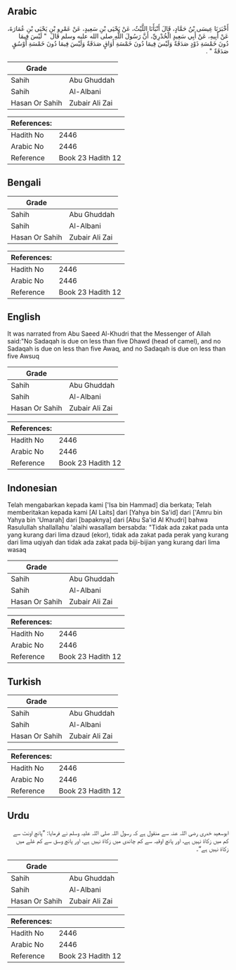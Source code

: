 ## Arabic


<div dir="rtl" lang="ar" style={{fontSize:'larger',backgroundColor:'#f8f9fa',padding:20}}>
أَخْبَرَنَا عِيسَى بْنُ حَمَّادٍ، قَالَ أَنْبَأَنَا اللَّيْثُ، عَنْ يَحْيَى بْنِ سَعِيدٍ، عَنْ عَمْرِو بْنِ يَحْيَى بْنِ عُمَارَةَ، عَنْ أَبِيهِ، عَنْ أَبِي سَعِيدٍ الْخُدْرِيِّ، أَنَّ رَسُولَ اللَّهِ صلى الله عليه وسلم قَالَ ‏ "‏ لَيْسَ فِيمَا دُونَ خَمْسَةِ ذَوْدٍ صَدَقَةٌ وَلَيْسَ فِيمَا دُونَ خَمْسَةِ أَوَاقٍ صَدَقَةٌ وَلَيْسَ فِيمَا دُونَ خَمْسَةِ أَوْسُقٍ صَدَقَةٌ ‏"‏ ‏.‏
</div>
<div style={{backgroundColor:'#f8f9fa',padding:20, marginBottom: 10}}><table> <thead> <tr> <th>Grade</th> <th></th> </tr> </thead> <tbody> <tr><td>Sahih</td><td>Abu Ghuddah</td></tr><tr><td>Sahih</td><td>Al-Albani</td></tr><tr><td>Hasan Or Sahih</td><td>Zubair Ali Zai</td></tr></tbody></table><table> <thead> <tr> <th>References:</th> <th></th> </tr> </thead> <tbody><tr><td>Hadith No</td><td>2446</td></tr><tr><td>Arabic No</td><td>2446</td></tr><tr><td>Reference</td><td>Book 23 Hadith 12</td></tr></tbody></table></div>

## Bengali


<div dir="ltr" lang="bn" style={{fontSize:'larger',backgroundColor:'#f8f9fa',padding:20}}>

</div>
<div style={{backgroundColor:'#f8f9fa',padding:20, marginBottom: 10}}><table> <thead> <tr> <th>Grade</th> <th></th> </tr> </thead> <tbody> <tr><td>Sahih</td><td>Abu Ghuddah</td></tr><tr><td>Sahih</td><td>Al-Albani</td></tr><tr><td>Hasan Or Sahih</td><td>Zubair Ali Zai</td></tr></tbody></table><table> <thead> <tr> <th>References:</th> <th></th> </tr> </thead> <tbody><tr><td>Hadith No</td><td>2446</td></tr><tr><td>Arabic No</td><td>2446</td></tr><tr><td>Reference</td><td>Book 23 Hadith 12</td></tr></tbody></table></div>

## English


<div dir="ltr" lang="en" style={{fontSize:'larger',backgroundColor:'#f8f9fa',padding:20}}>
It was narrated from Abu Saeed Al-Khudri that the Messenger of Allah said:"No Sadaqah is due on less than five Dhawd (head of camel), and no Sadaqah is due on less than five Awaq, and no Sadaqah is due on less than five Awsuq
</div>
<div style={{backgroundColor:'#f8f9fa',padding:20, marginBottom: 10}}><table> <thead> <tr> <th>Grade</th> <th></th> </tr> </thead> <tbody> <tr><td>Sahih</td><td>Abu Ghuddah</td></tr><tr><td>Sahih</td><td>Al-Albani</td></tr><tr><td>Hasan Or Sahih</td><td>Zubair Ali Zai</td></tr></tbody></table><table> <thead> <tr> <th>References:</th> <th></th> </tr> </thead> <tbody><tr><td>Hadith No</td><td>2446</td></tr><tr><td>Arabic No</td><td>2446</td></tr><tr><td>Reference</td><td>Book 23 Hadith 12</td></tr></tbody></table></div>

## Indonesian


<div dir="ltr" lang="id" style={{fontSize:'larger',backgroundColor:'#f8f9fa',padding:20}}>
Telah mengabarkan kepada kami ['Isa bin Hammad] dia berkata; Telah memberitakan kepada kami [Al Laits] dari [Yahya bin Sa'id] dari ['Amru bin Yahya bin 'Umarah] dari [bapaknya] dari [Abu Sa'id Al Khudri] bahwa Rasulullah shallallahu 'alaihi wasallam bersabda: "Tidak ada zakat pada unta yang kurang dari lima dzaud (ekor), tidak ada zakat pada perak yang kurang dari lima uqiyah dan tidak ada zakat pada biji-bijian yang kurang dari lima wasaq
</div>
<div style={{backgroundColor:'#f8f9fa',padding:20, marginBottom: 10}}><table> <thead> <tr> <th>Grade</th> <th></th> </tr> </thead> <tbody> <tr><td>Sahih</td><td>Abu Ghuddah</td></tr><tr><td>Sahih</td><td>Al-Albani</td></tr><tr><td>Hasan Or Sahih</td><td>Zubair Ali Zai</td></tr></tbody></table><table> <thead> <tr> <th>References:</th> <th></th> </tr> </thead> <tbody><tr><td>Hadith No</td><td>2446</td></tr><tr><td>Arabic No</td><td>2446</td></tr><tr><td>Reference</td><td>Book 23 Hadith 12</td></tr></tbody></table></div>

## Turkish


<div dir="ltr" lang="tr" style={{fontSize:'larger',backgroundColor:'#f8f9fa',padding:20}}>

</div>
<div style={{backgroundColor:'#f8f9fa',padding:20, marginBottom: 10}}><table> <thead> <tr> <th>Grade</th> <th></th> </tr> </thead> <tbody> <tr><td>Sahih</td><td>Abu Ghuddah</td></tr><tr><td>Sahih</td><td>Al-Albani</td></tr><tr><td>Hasan Or Sahih</td><td>Zubair Ali Zai</td></tr></tbody></table><table> <thead> <tr> <th>References:</th> <th></th> </tr> </thead> <tbody><tr><td>Hadith No</td><td>2446</td></tr><tr><td>Arabic No</td><td>2446</td></tr><tr><td>Reference</td><td>Book 23 Hadith 12</td></tr></tbody></table></div>

## Urdu


<div dir="rtl" lang="ur" style={{fontSize:'larger',backgroundColor:'#f8f9fa',padding:20}}>
ابوسعید خدری رضی اللہ عنہ سے منقول ہے کہ رسول اللہ صلی اللہ علیہ وسلم نے فرمایا: ”پانچ اونٹ سے کم میں زکاۃ نہیں ہے، اور پانچ اوقیہ سے کم چاندی میں زکاۃ نہیں ہے، اور پانچ وسق سے کم غلے میں زکاۃ نہیں ہے“۔
</div>
<div style={{backgroundColor:'#f8f9fa',padding:20, marginBottom: 10}}><table> <thead> <tr> <th>Grade</th> <th></th> </tr> </thead> <tbody> <tr><td>Sahih</td><td>Abu Ghuddah</td></tr><tr><td>Sahih</td><td>Al-Albani</td></tr><tr><td>Hasan Or Sahih</td><td>Zubair Ali Zai</td></tr></tbody></table><table> <thead> <tr> <th>References:</th> <th></th> </tr> </thead> <tbody><tr><td>Hadith No</td><td>2446</td></tr><tr><td>Arabic No</td><td>2446</td></tr><tr><td>Reference</td><td>Book 23 Hadith 12</td></tr></tbody></table></div>